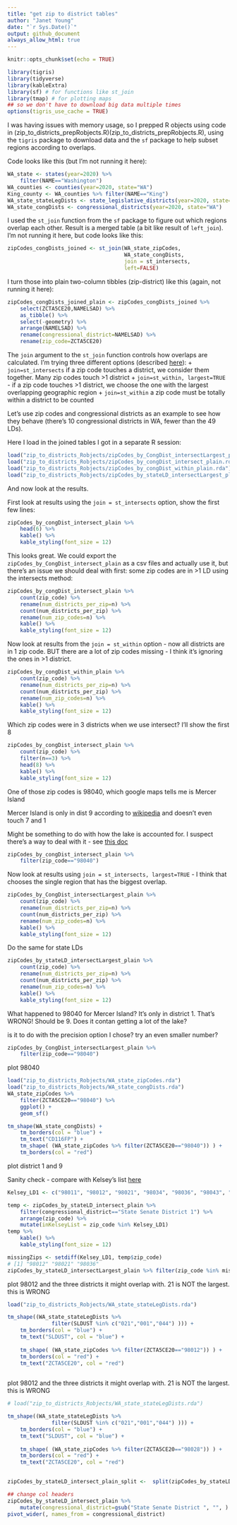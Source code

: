 ```yaml
---
title: "get zip to district tables"
author: "Janet Young"
date: "`r Sys.Date()`"
output: github_document
always_allow_html: true
---
```


```r
knitr::opts_chunk$set(echo = TRUE)

library(tigris)
library(tidyverse)
library(kableExtra)
library(sf) # for functions like st_join
library(tmap) # for plotting maps
## so we don't have to download big data multiple times
options(tigris_use_cache = TRUE)
```

I was having issues with memory usage, so I prepped R objects using code in (zip_to_districts_prepRobjects.R)(zip_to_districts_prepRobjects.R), using the `tigris` package to download data and the `sf` package to help subset regions according to overlaps.

Code looks like this (but I'm not running it here):
```r
WA_state <- states(year=2020) %>% 
    filter(NAME=="Washington")
WA_counties <- counties(year=2020, state="WA")
King_county <- WA_counties %>% filter(NAME=="King")
WA_state_stateLegDists <- state_legislative_districts(year=2020, state="WA")
WA_state_congDists <- congressional_districts(year=2020, state="WA")
```

I used the `st_join` function from the `sf` package to figure out which regions overlap each other.  Result is a merged table (a bit like result of `left_join`). I'm not running it here, but code looks like this:
```r
zipCodes_congDists_joined <- st_join(WA_state_zipCodes, 
                                     WA_state_congDists, 
                                     join = st_intersects, 
                                     left=FALSE)
```

I turn those into plain two-column tibbles (zip-district) like this (again, not running it here):
```r
zipCodes_congDists_joined_plain <- zipCodes_congDists_joined %>%
    select(ZCTA5CE20,NAMELSAD) %>%
    as_tibble() %>%
    select(-geometry) %>% 
    arrange(NAMELSAD) %>% 
    rename(congressional_district=NAMELSAD) %>% 
    rename(zip_code=ZCTA5CE20)
```


The `join` argument to the `st_join` function controls how overlaps are calculated. I'm trying three different options (described [here](https://crd230.github.io/lab3.html#within)):
    + `join=st_intersects` if a zip code touches a district, we consider them together. Many zip codes touch >1 district
    + `join=st_within, largest=TRUE` - if a zip code touches >1 district, we choose the one with the largest overlapping geographic region
    + `join=st_within` a zip code must be totally within a district to be counted  
    
Let's use zip codes and congressional districts as an example to see how they behave (there's 10 congressional districts in WA, fewer than the 49 LDs).

Here I load in the joined tables I got in a separate R session:
```r
load("zip_to_districts_Robjects/zipCodes_by_CongDist_intersectLargest_plain.rda")
load("zip_to_districts_Robjects/zipCodes_by_congDist_intersect_plain.rda")
load("zip_to_districts_Robjects/zipCodes_by_congDist_within_plain.rda")
load("zip_to_districts_Robjects/zipCodes_by_stateLD_intersectLargest_plain.rda")
```

And now look at the results.

First look at results using the `join = st_intersects` option, show the first few lines:

```r
zipCodes_by_congDist_intersect_plain %>% 
    head(6) %>% 
    kable() %>% 
    kable_styling(font_size = 12)
```

This looks great.  We could export the `zipCodes_by_CongDist_intersect_plain` as a csv files and actually use it, but there's an issue we should deal with first: some zip codes are in >1 LD using the intersects method:  
```r
zipCodes_by_congDist_intersect_plain %>% 
    count(zip_code) %>% 
    rename(num_districts_per_zip=n) %>% 
    count(num_districts_per_zip) %>% 
    rename(num_zip_codes=n) %>% 
    kable() %>% 
    kable_styling(font_size = 12)
```

Now look at results from the `join = st_within` option - now all districts are in 1 zip code. BUT there are a lot of zip codes missing - I think it's ignoring the ones in >1 district.

```r
zipCodes_by_congDist_within_plain %>% 
    count(zip_code) %>% 
    rename(num_districts_per_zip=n) %>% 
    count(num_districts_per_zip) %>% 
    rename(num_zip_codes=n) %>% 
    kable() %>% 
    kable_styling(font_size = 12)
```


Which zip codes were in 3 districts when we use intersect? I'll show the first 8
```r
zipCodes_by_congDist_intersect_plain %>% 
    count(zip_code) %>% 
    filter(n==3) %>% 
    head(8) %>% 
    kable() %>% 
    kable_styling(font_size = 12)
```


One of those zip codes is 98040, which google maps tells me is Mercer Island

Mercer Island is only in dist 9 according to [wikipedia](https://en.wikipedia.org/wiki/Washington%27s_9th_congressional_district) and doesn't even touch 7 and 1

Might be something to do with how the lake is accounted for.   I suspect there's a way to deal with it - see [this doc](https://crd230.github.io/lab3.html#within)
```r
zipCodes_by_congDist_intersect_plain %>% 
    filter(zip_code=="98040")
```
Now look at results using `join = st_intersects, largest=TRUE` - I think that chooses the single region that has the biggest overlap.  

```r
zipCodes_by_CongDist_intersectLargest_plain %>% 
    count(zip_code) %>% 
    rename(num_districts_per_zip=n) %>% 
    count(num_districts_per_zip) %>% 
    rename(num_zip_codes=n) %>% 
    kable() %>% 
    kable_styling(font_size = 12)
```

Do the same for state LDs
```r

zipCodes_by_stateLD_intersectLargest_plain %>% 
    count(zip_code) %>% 
    rename(num_districts_per_zip=n) %>% 
    count(num_districts_per_zip) %>% 
    rename(num_zip_codes=n) %>% 
    kable() %>% 
    kable_styling(font_size = 12)
```


What happened to 98040 for Mercer Island? It's only in district 1. That's WRONG!  Should be 9. Does it contan getting a lot of the lake?

is it to do with the precision option I chose? try an even smaller number?

```r
zipCodes_by_CongDist_intersectLargest_plain %>%
    filter(zip_code=="98040")
```


plot 98040
```r
load("zip_to_districts_Robjects/WA_state_zipCodes.rda")
load("zip_to_districts_Robjects/WA_state_congDists.rda")
WA_state_zipCodes %>%
    filter(ZCTA5CE20=="98040") %>% 
    ggplot() +
    geom_sf()
```


```r
tm_shape(WA_state_congDists) +
    tm_borders(col = "blue") +
    tm_text("CD116FP") +
    tm_shape( (WA_state_zipCodes %>% filter(ZCTA5CE20=="98040")) ) +  
    tm_borders(col = "red")
```


plot district 1 and 9


Sanity check - compare with Kelsey's list [here](https://docs.google.com/spreadsheets/d/17fAQh_PVPIS7fLTZNYDGqnYsQpe6Rdzl4SvsK5T-u0o/edit#gid=0)
```r

Kelsey_LD1 <- c("98011", "98012", "98021", "98034", "98036", "98043", "98072", "98077", "98296")

temp <- zipCodes_by_stateLD_intersect_plain %>% 
    filter(congressional_district=="State Senate District 1") %>% 
    arrange(zip_code) %>% 
    mutate(inKelseyList = zip_code %in% Kelsey_LD1) 
temp %>% 
    kable() %>% 
    kable_styling(font_size = 12)
```

```r
missingZips <- setdiff(Kelsey_LD1, temp$zip_code)
# [1] "98012" "98021" "98036"
zipCodes_by_stateLD_intersectLargest_plain %>% filter(zip_code %in% missingZips)

```

plot 98012 and the three districts it might overlap with. 21 is NOT the largest. this is WRONG

```r
load("zip_to_districts_Robjects/WA_state_stateLegDists.rda")

tm_shape((WA_state_stateLegDists %>% 
              filter(SLDUST %in% c("021","001","044") ))) +
    tm_borders(col = "blue") +
    tm_text("SLDUST", col = "blue") +
    
    tm_shape( (WA_state_zipCodes %>% filter(ZCTA5CE20=="98012")) ) +  
    tm_borders(col = "red") +
    tm_text("ZCTA5CE20", col = "red") 
    
```


plot 98012 and the three districts it might overlap with. 21 is NOT the largest. this is WRONG

```r
# load("zip_to_districts_Robjects/WA_state_stateLegDists.rda")

tm_shape((WA_state_stateLegDists %>% 
              filter(SLDUST %in% c("021","001","044") ))) +
    tm_borders(col = "blue") +
    tm_text("SLDUST", col = "blue") +
    
    tm_shape( (WA_state_zipCodes %>% filter(ZCTA5CE20=="98028")) ) +  
    tm_borders(col = "red") +
    tm_text("ZCTA5CE20", col = "red") 
    
```

```r

zipCodes_by_stateLD_intersect_plain_split <-  split(zipCodes_by_stateLD_intersect_plain, zipCodes_by_stateLD_intersect_plain$congressional_district)

## change col headers
zipCodes_by_stateLD_intersect_plain %>% 
    mutate(congressional_district=gsub("State Senate District ", "", ) )
pivot_wider(, names_from = congressional_district)
```